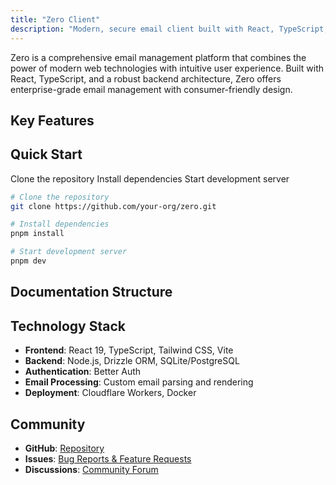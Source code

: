 ```yaml
---
title: "Zero Client"
description: "Modern, secure email client built with React, TypeScript, and cutting-edge web technologies."
---
```



Zero is a comprehensive email management platform that combines the power of modern web technologies with intuitive user experience. Built with React, TypeScript, and a robust backend architecture, Zero offers enterprise-grade email management with consumer-friendly design.

## Key Features

<Cards>
  <Card title="Modern UI/UX" description="Clean, responsive interface built with React and Tailwind CSS" />
  <Card title="Real-time Collaboration" description="Live email composition and sharing" />
  <Card title="AI-Powered Features" description="Smart email categorization and assistance" />
  <Card title="Multi-platform Support" description="Web, desktop, and mobile compatibility" />
  <Card title="Advanced Security" description="End-to-end encryption and secure authentication" />
  <Card title="Customizable Workspace" description="Personalized email organization and workflow" />
</Cards>

## Quick Start

<Steps>
  <Step>Clone the repository</Step>
  <Step>Install dependencies</Step>
  <Step>Start development server</Step>
</Steps>

```bash title="Terminal Commands"
# Clone the repository
git clone https://github.com/your-org/zero.git

# Install dependencies
pnpm install

# Start development server
pnpm dev
```

## Documentation Structure

<Cards>
  <Card href="./getting-started/" title="Getting Started" description="Installation, setup, and basic configuration" />
  <Card href="./architecture/" title="Architecture" description="System design and technical overview" />
  <Card href="./components/" title="Components" description="UI components and their usage" />
  <Card href="./api/" title="API Reference" description="Backend API documentation" />
  <Card href="./deployment/" title="Deployment" description="Production deployment guides" />
  <Card href="./contributing/" title="Contributing" description="Development workflow and contribution guidelines" />
</Cards>

## Technology Stack

- **Frontend**: React 19, TypeScript, Tailwind CSS, Vite
- **Backend**: Node.js, Drizzle ORM, SQLite/PostgreSQL
- **Authentication**: Better Auth
- **Email Processing**: Custom email parsing and rendering
- **Deployment**: Cloudflare Workers, Docker

## Community

- **GitHub**: [Repository](https://github.com/Mail-0/zero)
- **Issues**: [Bug Reports & Feature Requests](https://github.com/Mail-0/zero/issues)
- **Discussions**: [Community Forum](https://github.com/Mail-0/zero/discussions)

